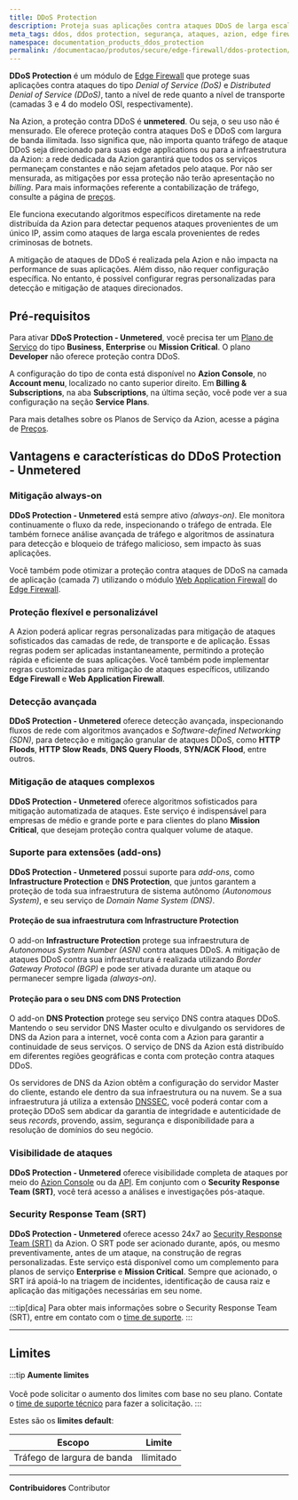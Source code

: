 ```yaml
---
title: DDoS Protection
description: Proteja suas aplicações contra ataques DDoS de larga escala com Azion Edge Firewall
meta_tags: ddos, ddos protection, segurança, ataques, azion, edge firewall
namespace: documentation_products_ddos_protection
permalink: /documentacao/produtos/secure/edge-firewall/ddos-protection/
---
```


**DDoS Protection** é um módulo de [Edge Firewall](/pt-br/documentacao/produtos/edge-firewall/) que protege suas aplicações contra ataques do tipo *Denial of Service (DoS)* e *Distributed Denial of Service (DDoS)*, tanto a nível de rede quanto a nível de transporte (camadas 3 e 4 do modelo OSI, respectivamente).

Na Azion, a proteção contra DDoS é **unmetered**. Ou seja, o seu uso não é mensurado. Ele oferece proteção contra ataques DoS e DDoS com largura de banda ilimitada. Isso significa que, não importa quanto tráfego de ataque DDoS seja direcionado para suas edge applications ou para a infraestrutura da Azion: a rede dedicada da Azion garantirá que todos os serviços permaneçam constantes e não sejam afetados pelo ataque. Por não ser mensurada, as mitigações por essa proteção não terão apresentação no _billing_. Para mais informações referente a contabilização de tráfego, consulte a página de [preços](/pt-br/precos/).

Ele funciona executando algoritmos específicos diretamente na rede distribuída da Azion para detectar pequenos ataques provenientes de um único IP, assim como ataques de larga escala provenientes de redes criminosas de botnets.

A mitigação de ataques de DDoS é realizada pela Azion e não impacta na performance de suas aplicações. Além disso, não requer configuração específica. No entanto, é possível configurar regras personalizadas para detecção e mitigação de ataques direcionados.

## Pré-requisitos

Para ativar **DDoS Protection - Unmetered**, você precisa ter um [Plano de Serviço](https://www.azion.com/pt-br/precos/#planos) do tipo **Business**, **Enterprise** ou **Mission Critical**. O plano **Developer** não oferece proteção contra DDoS.

A configuração do tipo de conta está disponível no **Azion Console**, no **Account menu**, localizado no canto superior direito. Em **Billing & Subscriptions**, na aba **Subscriptions**, na última seção, você pode ver a sua configuração na seção **Service Plans**.

Para mais detalhes sobre os Planos de Serviço da Azion, acesse a página de [Preços](/pt-br/precos/#planos).

## Vantagens e características do DDoS Protection - Unmetered

### Mitigação always-on

**DDoS Protection - Unmetered** está sempre ativo *(always-on)*. Ele monitora continuamente o fluxo da rede, inspecionando o tráfego de entrada. Ele também fornece análise avançada de tráfego e algoritmos de assinatura para detecção e bloqueio de tráfego malicioso, sem impacto às suas aplicações.

Você também pode otimizar a proteção contra ataques de DDoS na camada de aplicação (camada 7) utilizando o módulo [Web Application Firewall](/pt-br/documentacao/produtos/edge-firewall/web-application-firewall/) do [Edge Firewall](/pt-br/documentacao/produtos/edge-firewall/).

### Proteção flexível e personalizável

A Azion poderá aplicar regras personalizadas para mitigação de ataques sofisticados das camadas de rede, de transporte e de aplicação. Essas regras podem ser aplicadas instantaneamente, permitindo a proteção rápida e eficiente de suas aplicações. Você também pode implementar regras customizadas para mitigação de ataques específicos, utilizando **Edge Firewall** e **Web Application Firewall**.

### Detecção avançada

**DDoS Protection - Unmetered** oferece detecção avançada, inspecionando fluxos de rede com algoritmos avançados e *Software-defined Networking (SDN)*, para detecção e mitigação granular de ataques DDoS, como **HTTP Floods**, **HTTP Slow Reads**, **DNS Query Floods**, **SYN/ACK Flood**, entre outros.

### Mitigação de ataques complexos

**DDoS Protection - Unmetered** oferece algoritmos sofisticados para mitigação automatizada de ataques. Este serviço é indispensável para empresas de médio e grande porte e para clientes do plano **Mission Critical**, que desejam proteção contra qualquer volume de ataque.

### Suporte para extensões (add-ons)

**DDoS Protection - Unmetered** possui suporte para *add-ons*, como **Infrastructure Protection** e **DNS Protection**, que juntos garantem a proteção de toda sua infraestrutura de sistema autônomo *(Autonomous System)*, e seu serviço de *Domain Name System (DNS)*.

#### Proteção de sua infraestrutura com Infrastructure Protection

O add-on **Infrastructure Protection** protege sua infraestrutura de *Autonomous System Number (ASN)* contra ataques DDoS. A mitigação de ataques DDoS contra sua infraestrutura é realizada utilizando *Border Gateway Protocol (BGP)* e pode ser ativada durante um ataque ou permanecer sempre ligada *(always-on)*.

#### Proteção para o seu DNS com DNS Protection

O add-on **DNS Protection** protege seu serviço DNS contra ataques DDoS. Mantendo o seu servidor DNS Master oculto e divulgando os servidores de DNS da Azion para a internet, você conta com a Azion para garantir a continuidade de seus serviços. O serviço de DNS da Azion está distribuído em diferentes regiões geográficas e conta com proteção contra ataques DDoS.

Os servidores de DNS da Azion obtêm a configuração do servidor Master do cliente, estando ele dentro da sua infraestrutura ou na nuvem. Se a sua infraestrutura já utiliza a extensão [DNSSEC](/pt-br/documentacao/produtos/secure/edge-dns/compatibilidade-dnssec/), você poderá contar com a proteção DDoS sem abdicar da garantia de integridade e autenticidade de seus *records*, provendo, assim, segurança e disponibilidade para a resolução de domínios do seu negócio.

### Visibilidade de ataques

**DDoS Protection - Unmetered** oferece visibilidade completa de ataques por meio do [Azion Console](https://console.azion.com) ou da [API](https://api.azion.com). Em conjunto com o **Security Response Team (SRT)**, você terá acesso a análises e investigações pós-ataque.

### Security Response Team (SRT)

**DDoS Protection - Unmetered** oferece acesso 24x7 ao [Security Response Team (SRT)](/pt-br/documentacao/servicos/security-response-team/) da Azion. O SRT pode ser acionado durante, após, ou mesmo preventivamente, antes de um ataque, na construção de regras personalizadas. Este serviço está disponível como um complemento para planos de serviço **Enterprise** e **Mission Critical**. Sempre que acionado, o SRT irá apoiá-lo na triagem de incidentes, identificação de causa raiz e aplicação das mitigações necessárias em seu nome.

:::tip[dica]
Para obter mais informações sobre o Security Response Team (SRT), entre em contato com o [time de suporte](https://www.azion.com/pt-br/suporte/).
:::

---

## Limites

:::tip
**Aumente limites** <br></br>
Você pode solicitar o aumento dos limites com base no seu plano. Contate o [time de suporte técnico](/pt-br/documentacao/servicos/suporte/) para fazer a solicitação.
:::

Estes são os **limites default**:

| Escopo | Limite |
| ------ | ------ |
| Tráfego de largura de banda | Ilimitado |


---


**Contribuidores** <ContributorList>Contributor</ContributorList>
